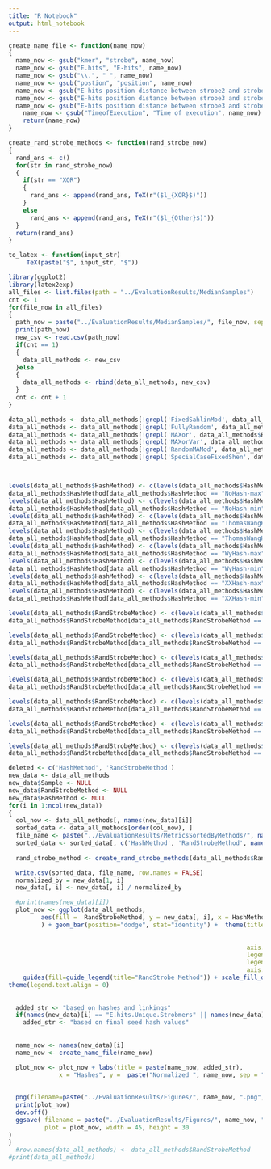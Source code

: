 ```yaml
---
title: "R Notebook"
output: html_notebook
---
```



```r
create_name_file <- function(name_now)
{
  name_now <- gsub("kmer", "strobe", name_now)
  name_now <- gsub("E.hits", "E-hits", name_now)
  name_now <- gsub("\\.", " ", name_now)
  name_now <- gsub("postion", "position", name_now)
  name_now <- gsub("E-hits position distance between strobe2 and strobe1", "E-hits distance between strobe2 and strobe1", name_now)
  name_now <- gsub("E-hits position distance between strobe3 and strobe1", "E-hits distance between strobe3 and strobe1", name_now)
  name_now <- gsub("E-hits position distance between strobe3 and strobe2", "E-hits distance between strobe3 and strobe2", name_now)
    name_now <- gsub("TimeofExecution", "Time of execution", name_now)
    return(name_now)
}
```

```r
create_rand_strobe_methods <- function(rand_strobe_now)
{
  rand_ans <- c()
  for(str in rand_strobe_now)
  {
    if(str == "XOR")
    {
      rand_ans <- append(rand_ans, TeX(r"($l_{XOR}$)"))
    }
    else 
      rand_ans <- append(rand_ans, TeX(r"($l_{Other}$)"))
  }
  return(rand_ans)
}
```

```r
to_latex <- function(input_str)
     TeX(paste("$", input_str, "$"))

```



```r
library(ggplot2)
library(latex2exp)
all_files <- list.files(path = "../EvaluationResults/MedianSamples")
cnt <- 1
for(file_now in all_files)
{
  path_now = paste("../EvaluationResults/MedianSamples/", file_now, sep = "")
  print(path_now)
  new_csv <- read.csv(path_now)
  if(cnt == 1)
  {
    data_all_methods <- new_csv
  }else
  {
    data_all_methods <- rbind(data_all_methods, new_csv)
  }
  cnt <- cnt + 1
}

data_all_methods <- data_all_methods[!grepl('FixedSahlinMod', data_all_methods$RandStrobeMethod),]
data_all_methods <- data_all_methods[!grepl('FullyRandom', data_all_methods$RandStrobeMethod),]
data_all_methods <- data_all_methods[!grepl('MAXor', data_all_methods$RandStrobeMethod),]
data_all_methods <- data_all_methods[!grepl('MAXorVar', data_all_methods$RandStrobeMethod),]
data_all_methods <- data_all_methods[!grepl('RandomMAMod', data_all_methods$RandStrobeMethod),]
data_all_methods <- data_all_methods[!grepl('SpecialCaseFixedShen', data_all_methods$RandStrobeMethod),]



levels(data_all_methods$HashMethod) <- c(levels(data_all_methods$HashMethod), "None-max")
data_all_methods$HashMethod[data_all_methods$HashMethod == "NoHash-max"] <- "None-max"
levels(data_all_methods$HashMethod) <- c(levels(data_all_methods$HashMethod), "None-min")
data_all_methods$HashMethod[data_all_methods$HashMethod == "NoHash-min"] <- "None-min"
levels(data_all_methods$HashMethod) <- c(levels(data_all_methods$HashMethod), "TW-max")
data_all_methods$HashMethod[data_all_methods$HashMethod == "ThomasWangHash-max"] <- "TW-max"
levels(data_all_methods$HashMethod) <- c(levels(data_all_methods$HashMethod), "TW-min")
data_all_methods$HashMethod[data_all_methods$HashMethod == "ThomasWangHash-min"] <- "TW-min"
levels(data_all_methods$HashMethod) <- c(levels(data_all_methods$HashMethod), "Wy-max")
data_all_methods$HashMethod[data_all_methods$HashMethod == "WyHash-max"] <- "WY-max"
levels(data_all_methods$HashMethod) <- c(levels(data_all_methods$HashMethod), "Wy-min")
data_all_methods$HashMethod[data_all_methods$HashMethod == "WyHash-min"] <- "WY-min"
levels(data_all_methods$HashMethod) <- c(levels(data_all_methods$HashMethod), "XX-max")
data_all_methods$HashMethod[data_all_methods$HashMethod == "XXHash-max"] <- "XX-max"
levels(data_all_methods$HashMethod) <- c(levels(data_all_methods$HashMethod), "XX-min")
data_all_methods$HashMethod[data_all_methods$HashMethod == "XXHash-min"] <- "XX-min"

levels(data_all_methods$RandStrobeMethod) <- c(levels(data_all_methods$RandStrobeMethod), "XOR")
data_all_methods$RandStrobeMethod[data_all_methods$RandStrobeMethod == "GuoPibri"] <- "l_{XOR}-f_{+}"

levels(data_all_methods$RandStrobeMethod) <- c(levels(data_all_methods$RandStrobeMethod), 'MOD')
data_all_methods$RandStrobeMethod[data_all_methods$RandStrobeMethod == "SahlinMod"] <- 'l_{MOD}-f_{XOR}'

levels(data_all_methods$RandStrobeMethod) <- c(levels(data_all_methods$RandStrobeMethod), "AND")
data_all_methods$RandStrobeMethod[data_all_methods$RandStrobeMethod == "Shen"] <- "l_{AND}-f_{XOR}"

levels(data_all_methods$RandStrobeMethod) <- c(levels(data_all_methods$RandStrobeMethod), "BC")
data_all_methods$RandStrobeMethod[data_all_methods$RandStrobeMethod == "SahlinBitCount"] <- "l_{BC}-f_{+}"

levels(data_all_methods$RandStrobeMethod) <- c(levels(data_all_methods$RandStrobeMethod), "CC")
data_all_methods$RandStrobeMethod[data_all_methods$RandStrobeMethod == "LiuPatroLi"] <- "l_{CC}-f_{CC}"

levels(data_all_methods$RandStrobeMethod) <- c(levels(data_all_methods$RandStrobeMethod), "XV")
data_all_methods$RandStrobeMethod[data_all_methods$RandStrobeMethod == "XorVar"] <- "l_{XV}-f_{+}"

levels(data_all_methods$RandStrobeMethod) <- c(levels(data_all_methods$RandStrobeMethod), "MAMD")
data_all_methods$RandStrobeMethod[data_all_methods$RandStrobeMethod == "MAMod"] <- "l_{MAMD}-f_{XOR}"

deleted <- c('HashMethod', 'RandStrobeMethod')
new_data <- data_all_methods
new_data$Sample <- NULL
new_data$RandStrobeMethod <- NULL
new_data$HashMethod <- NULL
for(i in 1:ncol(new_data))
{
  col_now <- data_all_methods[, names(new_data)[i]]
  sorted_data <- data_all_methods[order(col_now), ]
  file_name <- paste("../EvaluationResults/MetricsSortedByMethods/", names(new_data)[i], ".csv",sep = "")
  sorted_data <- sorted_data[, c('HashMethod', 'RandStrobeMethod', names(new_data)[i])]
  
  rand_strobe_method <- create_rand_strobe_methods(data_all_methods$RandStrobeMethod)

  write.csv(sorted_data, file_name, row.names = FALSE)
  normalized_by = new_data[1, i]
  new_data[, i] <- new_data[, i] / normalized_by

  #print(names(new_data)[i])
  plot_now <- ggplot(data_all_methods,
         aes(fill =  RandStrobeMethod, y = new_data[, i], x = HashMethod)
         ) + geom_bar(position="dodge", stat="identity") +  theme(title = element_text(size = 70), 
                                                                  
                                                                  
                                                                  axis.title=element_text(size=50), 
                                                                  legend.text = element_text(size = 50),
                                                                  legend.title = element_text(size = 50),
                                                                  axis.text = element_text(size = 40)) + 
    guides(fill=guide_legend(title="RandStrobe Method")) + scale_fill_discrete(labels = to_latex) +
theme(legend.text.align = 0)
  
  
  added_str <- "based on hashes and linkings"
  if(names(new_data)[i] == "E.hits.Unique.Strobmers" || names(new_data)[i]  == "Unique.Strobmers")
    added_str <- "based on final seed hash values"
  
  
  name_now <- names(new_data)[i]
  name_now <- create_name_file(name_now)

  plot_now <- plot_now + labs(title = paste(name_now, added_str),
              x = "Hashes", y =  paste("Normalized ", name_now, sep = ""))
  
  
  png(filename=paste("../EvaluationResults/Figures/", name_now, ".png",sep = ""), width=3000, height= 3000)
  print(plot_now)
  dev.off()
  ggsave( filename = paste("../EvaluationResults/Figures/", name_now, ".pdf",sep = ""), 
          plot = plot_now, width = 45, height = 30
)
}
  #row.names(data_all_methods) <- data_all_methods$RandStrobeMethod
#print(data_all_methods)
```
